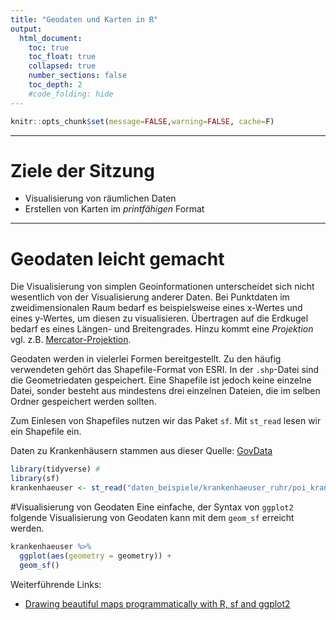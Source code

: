 ```yaml
---
title: "Geodaten und Karten in R"
output:
  html_document:
    toc: true
    toc_float: true
    collapsed: true
    number_sections: false
    toc_depth: 2
    #code_folding: hide
---
```


```r
knitr::opts_chunk$set(message=FALSE,warning=FALSE, cache=F)
```

----

# Ziele der Sitzung

* Visualisierung von räumlichen Daten
* Erstellen von Karten im *printfähigen* Format

----

# Geodaten leicht gemacht

Die Visualisierung von simplen Geoinformationen unterscheidet sich  nicht wesentlich von der Visualisierung anderer Daten. Bei Punktdaten im zweidimensionalen Raum bedarf es beispielsweise eines x-Wertes und eines y-Wertes, um diesen zu visualisieren. Übertragen auf die Erdkugel bedarf es eines Längen- und Breitengrades. Hinzu kommt eine *Projektion* vgl. z.B. [Mercator-Projektion](https://de.wikipedia.org/wiki/Mercator-Projektion). 

Geodaten werden in vielerlei Formen bereitgestellt. Zu den häufig verwendeten gehört das Shapefile-Format von ESRI. In der <code>.shp</code>-Datei sind die Geometriedaten gespeichert. Eine Shapefile ist jedoch keine einzelne Datei, sonder besteht aus mindestens drei einzelnen Dateien, die im selben Ordner gespeichert werden sollten.

Zum Einlesen von Shapefiles nutzen wir das Paket <code>sf</code>. Mit <code>st_read</code> lesen wir ein Shapefile ein.


Daten zu Krankenhäusern stammen aus dieser Quelle: [GovData](https://www.govdata.de/web/guest/suchen/-/details/poi-krankenhauser)

```r
library(tidyverse) #
library(sf)
krankenhaeuser <- st_read("daten_beispiele/krankenhaeuser_ruhr/poi_krankenhaeuser.shp")

```


#Visualisierung von Geodaten
Eine einfache, der Syntax von <code>ggplot2</code> folgende Visualisierung von Geodaten kann mit dem <code>geom_sf</code> erreicht werden.

```r
krankenhaeuser %>% 
  ggplot(aes(geometry = geometry)) +
  geom_sf()
```


Weiterführende Links:

* [Drawing beautiful maps programmatically with R, sf and ggplot2](https://www.r-spatial.org/r/2018/10/25/ggplot2-sf.html)


